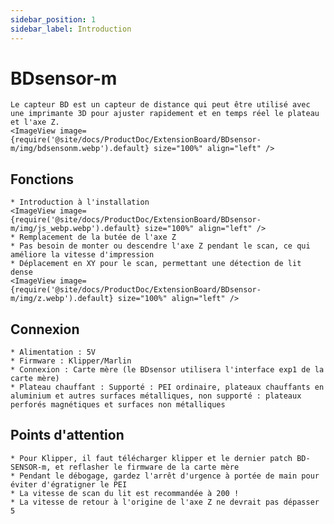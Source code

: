 ```yaml
---
sidebar_position: 1
sidebar_label: Introduction
---
```




# BDsensor-m

    Le capteur BD est un capteur de distance qui peut être utilisé avec une imprimante 3D pour ajuster rapidement et en temps réel le plateau et l'axe Z.
    <ImageView image={require('@site/docs/ProductDoc/ExtensionBoard/BDsensor-m/img/bdsensonm.webp').default} size="100%" align="left" />

## Fonctions
    * Introduction à l'installation
    <ImageView image={require('@site/docs/ProductDoc/ExtensionBoard/BDsensor-m/img/js_webp.webp').default} size="100%" align="left" />
    * Remplacement de la butée de l'axe Z
    * Pas besoin de monter ou descendre l'axe Z pendant le scan, ce qui améliore la vitesse d'impression
    * Déplacement en XY pour le scan, permettant une détection de lit dense
    <ImageView image={require('@site/docs/ProductDoc/ExtensionBoard/BDsensor-m/img/z.webp').default} size="100%" align="left" />

## Connexion

    * Alimentation : 5V
    * Firmware : Klipper/Marlin
    * Connexion : Carte mère (le BDsensor utilisera l'interface exp1 de la carte mère)
    * Plateau chauffant : Supporté : PEI ordinaire, plateaux chauffants en aluminium et autres surfaces métalliques, non supporté : plateaux perforés magnétiques et surfaces non métalliques

## Points d'attention

    * Pour Klipper, il faut télécharger klipper et le dernier patch BD-SENSOR-m, et reflasher le firmware de la carte mère
    * Pendant le débogage, gardez l'arrêt d'urgence à portée de main pour éviter d'égratigner le PEI
    * La vitesse de scan du lit est recommandée à 200 !
    * La vitesse de retour à l'origine de l'axe Z ne devrait pas dépasser 5

